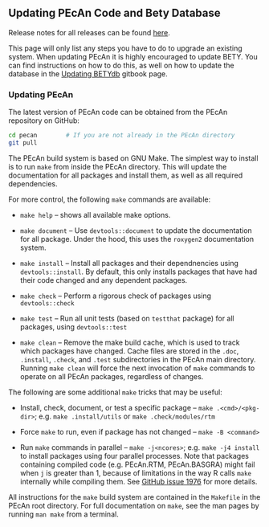 ## Updating PEcAn Code and Bety Database {#updatebety}

Release notes for all releases can be found [here](https://github.com/PecanProject/pecan/releases).

This page will only list any steps you have to do to upgrade an existing system. When updating PEcAn it is highly encouraged to update BETY. You can find instructions on how to do this, as well on how to update the database in the [Updating BETYdb](https://pecan.gitbooks.io/betydb-documentation/content/updating_betydb_when_new_versions_are_released.html) gitbook page.


### Updating PEcAn {#pecan-make}

The latest version of PEcAn code can be obtained from the PEcAn repository on GitHub:

```bash
cd pecan        # If you are not already in the PEcAn directory
git pull
```

The PEcAn build system is based on GNU Make. 
The simplest way to install is to run `make` from inside the PEcAn directory.
This will update the documentation for all packages and install them, as well as all required dependencies.

For more control, the following `make` commands are available:

* `make help` -- shows all available make options.

* `make document` -- Use `devtools::document` to update the documentation for all package. 
Under the hood, this uses the `roxygen2` documentation system.

* `make install` -- Install all packages and their dependnencies using `devtools::install`. 
By default, this only installs packages that have had their code changed and any dependent packages.

* `make check` -- Perform a rigorous check of packages using `devtools::check`

* `make test` -- Run all unit tests (based on `testthat` package) for all packages, using `devtools::test`

* `make clean` -- Remove the make build cache, which is used to track which packages have changed.
Cache files are stored in the `.doc`, `.install`, `.check`, and `.test` subdirectories in the PEcAn main directory.
Running `make clean` will force the next invocation of `make` commands to operate on all PEcAn packages, regardless of changes.

The following are some additional `make` tricks that may be useful:

* Install, check, document, or test a specific package -- `make .<cmd>/<pkg-dir>`; e.g. `make .install/utils` or `make .check/modules/rtm`

* Force `make` to run, even if package has not changed -- `make -B <command>`

* Run `make` commands in parallel -- `make -j<ncores>`; e.g. `make -j4 install` to install packages using four parallel processes. Note that packages containing compiled code (e.g. PEcAn.RTM, PEcAn.BASGRA) might fail when `j` is greater than 1, because of limitations in the way R calls `make` internally while compiling them. See [GitHub issue 1976](https://github.com/PecanProject/pecan/issues/1976) for more details.

All instructions for the `make` build system are contained in the `Makefile` in the PEcAn root directory.
For full documentation on `make`, see the man pages by running `man make` from a terminal.
